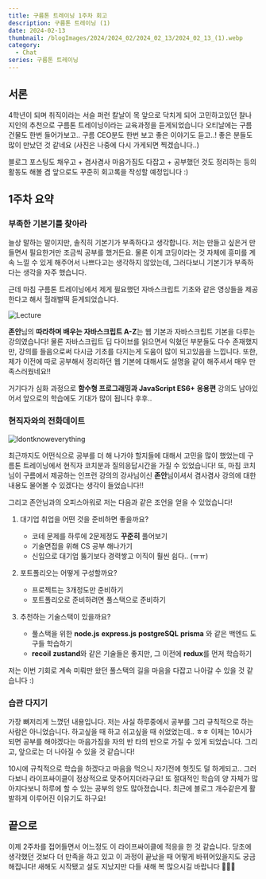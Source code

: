 ```yaml
---
title: 구름톤 트레이닝 1주차 회고
description: 구름톤 트레이닝 (1)
date: 2024-02-13
thumbnail: /blogImages/2024/2024_02/2024_02_13/2024_02_13_(1).webp
category:
  - Chat
series: 구름톤 트레이닝
---
```


## 서론

4학년이 되며 취직이라는 서슬 퍼런 칼날이 목 앞으로 닥치게 되어 고민하고있던 찰나 지인의 추천으로 구름톤 트레이닝이라는 교육과정을 듣게되었습니다
오티날에는 구름 건물도 한번 들어가보고.. 구름 CEO분도 한번 보고 좋은 이야기도 듣고..! 좋은 분들도 많이 만났던 것 같네요 (사진은 나중에 다시 가게되면 찍겠습니다..)

블로그 포스팅도 채우고 + 겸사겸사 마음가짐도 다잡고 + 공부했던 것도 정리하는 등의 활동도 해볼 겸 앞으로도 꾸준히 회고록을 작성할 예정입니다 :)

## 1주차 요약

### 부족한 기본기를 찾아라

늘상 말하는 말이지만, 솔직히 기본기가 부족하다고 생각합니다. 저는 만들고 싶은거 만들면서 필요한거만 조금씩 공부를 했거든요.
물론 이게 코딩이라는 것 자체에 흥미를 계속 느낄 수 있게 해주어서 나쁘다고는 생각하지 않았는데, 그러다보니 기본기가 부족하다는 생각을 자주 했습니다.

근데 마침 구름톤 트레이닝에서 제게 필요했던 자바스크립트 기초와 같은 영상들을 제공한다고 해서 헐래벌떡 듣게되었습니다.

![Lecture](</blogImages/2024/2024_02/2024_02_13/2024_02_13_(2).webp>)

**존안**님의 **따라하며 배우는 자바스크립트 A-Z**는 웹 기본과 자바스크립트 기본을 다루는 강의였습니다! 물론 자바스크립트 딥 다이브를 읽으면서 익혔던 부분들도 다수 존재했지만, 강의를 들음으로써 다시금 기초를 다지는게 도움이 많이 되고있음을 느낍니다.
또한, 제가 이전에 따로 공부해서 정리하던 웹 기본에 대해서도 설명을 같이 해주셔서 매우 만족스러웠네요!!

거기다가 심화 과정으로 **함수형 프로그래밍과 JavaScript ES6+ 응용편** 강의도 남아있어서 앞으로의 학습에도 기대가 많이 됩니다 후후..

### 현직자와의 전화데이트

![Idontknoweverything](</blogImages/2024/2024_02/2024_02_13/2024_02_13_(3).webp>)

최근까지도 어떤식으로 공부를 더 해 나가야 할지들에 대해서 고민을 많이 했었는데 구름톤 트레이닝에서 현직자 코치분과 질의응답시간을 가질 수 있었습니다!
또, 마침 코치님이 구름에서 제공하는 인프런 강의의 강사님이신 **존안**님이셔서 겸사겸사 강의에 대한 내용도 물어볼 수 있겠다는 생각이 들었습니다!!

그리고 존안님과의 오피스아워로 저는 다음과 같은 조언을 얻을 수 있었습니다!

1. 대기업 취업을 어떤 것을 준비하면 좋을까요?

   - 코테 문제를 하루에 2문제정도 **꾸준히** 풀어보기
   - 기술면접을 위해 CS 공부 해나가기
   - 신입으로 대기업 뚫기보다 경력쌓고 이직이 훨씬 쉽다.. (ㅠㅠ)

2. 포트폴리오는 어떻게 구성할까요?

   - 프로젝트는 3개정도만 준비하기
   - 포트폴리오로 준비하려면 풀스택으로 준비하기

3. 추천하는 기술스택이 있을까요?

   - 풀스택을 위한 **node.js** **express.js** **postgreSQL** **prisma** 와 같은 백엔드 도구들 학습하기
   - **recoil** **zustand**와 같은 기술들은 좋지만, 그 이전에 **redux**를 먼저 학습하기

저는 이번 기회로 계속 미뤄만 왔던 풀스택의 길을 마음을 다잡고 나아갈 수 있을 것 같습니다 :)

### 습관 다지기

가장 뼈저리게 느꼈던 내용입니다. 저는 사실 하루중에서 공부를 그리 규칙적으로 하는 사람은 아니었습니다. 하고싶을 때 하고 쉬고싶을 때 쉬었었는데.. ㅎㅎ
이제는 10시가 되면 공부를 해야겠다는 마음가짐을 자의 반 타의 반으로 가질 수 있게 되었습니다. 그리고, 앞으로는 더 나아질 수 있을 것 같습니다!

10시에 규칙적으로 학습을 하겠다고 마음을 먹으니 자기전에 헛짓도 덜 하게되고.. 그러다보니 라이프싸이클이 정상적으로 맞추어지더라구요!
또 절대적인 학습의 양 자체가 많아지다보니 하루에 할 수 있는 공부의 양도 많아졌습니다. 최근에 블로그 개수같은게 활발하게 이루어진 이유기도 하구요!

## 끝으로

이제 2주차를 접어들면서 어느정도 이 라이프싸이클에 적응을 한 것 같습니다. 당초에 생각했던 것보다 더 만족을 하고 있고 이 과정이 끝났을 때 어떻게 바뀌어있을지도 궁금해집니다!
새해도 시작됐고 설도 지났지만 다들 새해 복 많으시길 바랍니다 🤗🤗🤗
